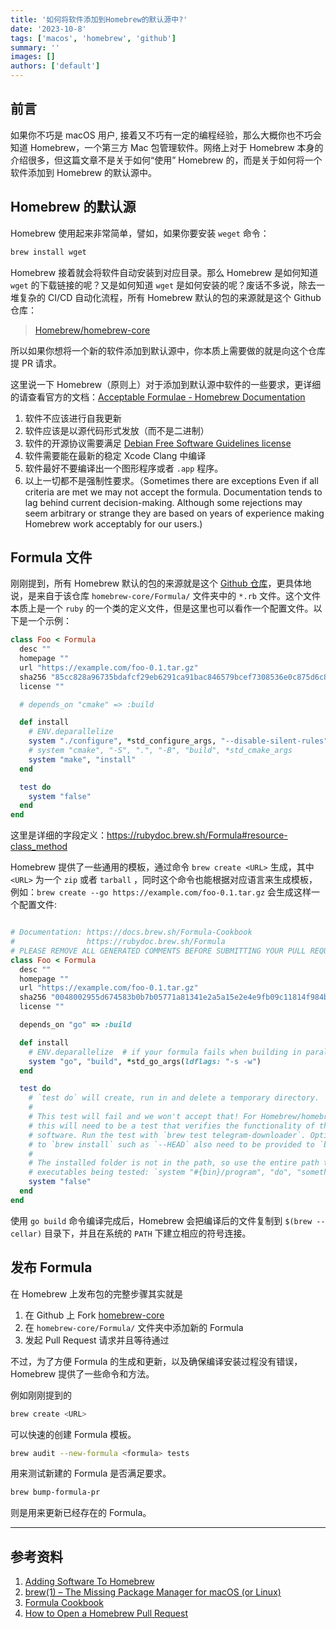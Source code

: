 ```yaml
---
title: '如何将软件添加到Homebrew的默认源中?'
date: '2023-10-8'
tags: ['macos', 'homebrew', 'github']
summary: ''
images: []
authors: ['default']
---
```


## 前言

如果你不巧是 macOS 用户, 接着又不巧有一定的编程经验，那么大概你也不巧会知道 Homebrew，一个第三方 Mac 包管理软件。网络上对于 Homebrew 本身的介绍很多，但这篇文章不是关于如何“使用” Homebrew 的，而是关于如何将一个软件添加到 Homebrew 的默认源中。

## Homebrew 的默认源
Homebrew 使用起来非常简单，譬如，如果你要安装 `weget` 命令：

```bash
brew install wget
```

Homebrew 接着就会将软件自动安装到对应目录。那么 Homebrew 是如何知道 `wget` 的下载链接的呢？又是如何知道 `wget` 是如何安装的呢？废话不多说，除去一堆复杂的 CI/CD 自动化流程，所有 Homebrew 默认的包的来源就是这个 Github 仓库：

> [Homebrew/homebrew-core](https://github.com/Homebrew/homebrew-core)

所以如果你想将一个新的软件添加到默认源中，你本质上需要做的就是向这个仓库提 PR 请求。

这里说一下 Homebrew（原则上）对于添加到默认源中软件的一些要求，更详细的请查看官方的文档：[Acceptable Formulae - Homebrew Documentation](https://docs.brew.sh/Acceptable-Formulae)

1. 软件不应该进行自我更新
2. 软件应该是以源代码形式发放（而不是二进制）
3. 软件的开源协议需要满足 [Debian Free Software Guidelines license](https://wiki.debian.org/DFSGLicenses)
4. 软件需要能在最新的稳定 Xcode Clang 中编译
5. 软件最好不要编译出一个图形程序或者 `.app` 程序。
6. 以上一切都不是强制性要求。（Sometimes there are exceptions
Even if all criteria are met we may not accept the formula. Documentation tends to lag behind current decision-making. Although some rejections may seem arbitrary or strange they are based on years of experience making Homebrew work acceptably for our users.)


## Formula 文件
刚刚提到，所有 Homebrew 默认的包的来源就是这个 [Github 仓库](https://github.com/Homebrew/homebrew-core)，更具体地说，是来自于该仓库 `homebrew-core/Formula/` 文件夹中的
`*.rb` 文件。这个文件本质上是一个 `ruby` 的一个类的定义文件，但是这里也可以看作一个配置文件。以下是一个示例：
```ruby
class Foo < Formula
  desc ""
  homepage ""
  url "https://example.com/foo-0.1.tar.gz"
  sha256 "85cc828a96735bdafcf29eb6291ca91bac846579bcef7308536e0c875d6c81d7"
  license ""

  # depends_on "cmake" => :build

  def install
    # ENV.deparallelize
    system "./configure", *std_configure_args, "--disable-silent-rules"
    # system "cmake", "-S", ".", "-B", "build", *std_cmake_args
    system "make", "install"
  end

  test do
    system "false"
  end
end
```

这里是详细的字段定义：https://rubydoc.brew.sh/Formula#resource-class_method

Homebrew 提供了一些通用的模板，通过命令 `brew create <URL>` 生成，其中 `<URL>` 为一个 `zip` 或者 `tarball` ，同时这个命令也能根据对应语言来生成模板，例如：`brew create --go https://example.com/foo-0.1.tar.gz` 会生成这样一个配置文件:

```ruby

# Documentation: https://docs.brew.sh/Formula-Cookbook
#                https://rubydoc.brew.sh/Formula
# PLEASE REMOVE ALL GENERATED COMMENTS BEFORE SUBMITTING YOUR PULL REQUEST!
class Foo < Formula
  desc ""
  homepage ""
  url "https://example.com/foo-0.1.tar.gz"
  sha256 "0048002955d674583b0b7b05771a81341e2a5a15e2e4e9fb09c11814f984b617"
  license ""

  depends_on "go" => :build

  def install
    # ENV.deparallelize  # if your formula fails when building in parallel
    system "go", "build", *std_go_args(ldflags: "-s -w")
  end

  test do
    # `test do` will create, run in and delete a temporary directory.
    #
    # This test will fail and we won't accept that! For Homebrew/homebrew-core
    # this will need to be a test that verifies the functionality of the
    # software. Run the test with `brew test telegram-downloader`. Options passed
    # to `brew install` such as `--HEAD` also need to be provided to `brew test`.
    #
    # The installed folder is not in the path, so use the entire path to any
    # executables being tested: `system "#{bin}/program", "do", "something"`.
    system "false"
  end
end
```

使用 `go build` 命令编译完成后，Homebrew 会把编译后的文件复制到 `$(brew --cellar)` 目录下，并且在系统的 `PATH` 下建立相应的符号连接。


## 发布 Formula

在 Homebrew 上发布包的完整步骤其实就是
1. 在 Github 上 Fork [homebrew-core](https://github.com/Homebrew/homebrew-core)
2. 在 `homebrew-core/Formula/` 文件夹中添加新的 Formula
3. 发起 Pull Request 请求并且等待通过


不过，为了方便 Formula 的生成和更新，以及确保编译安装过程没有错误，Homebrew 提供了一些命令和方法。

例如刚刚提到的
```bash
brew create <URL>
```

可以快速的创建 Formula 模板。

```bash
brew audit --new-formula <formula> tests
```

用来测试新建的 Formula 是否满足要求。

```bash
brew bump-formula-pr
```

则是用来更新已经存在的 Formula。


--- 

## 参考资料
1. [Adding Software To Homebrew](https://docs.brew.sh/Adding-Software-to-Homebrew)
2. [brew(1) – The Missing Package Manager for macOS (or Linux)](https://docs.brew.sh/Manpage#create-options-url)
3. [Formula Cookbook](https://docs.brew.sh/Formula-Cookbook)
4. [How to Open a Homebrew Pull Request
](https://docs.brew.sh/How-To-Open-a-Homebrew-Pull-Request#formulae-related-pull-request)